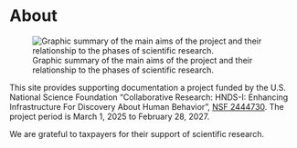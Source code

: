 # About

![Graphic summary of the main aims of the project and their relationship to the phases of scientific research.](include/img/Fig-1-Aims-v2.png){#fig-aims}

This site provides supporting documentation a project funded by the U.S. National Science Foundation "Collaborative Research: HNDS-I: Enhancing Infrastructure For Discovery About Human Behavior", [NSF 2444730](https://www.nsf.gov/awardsearch/showAward?AWD_ID=2444730&HistoricalAwards=false). The project period is March 1, 2025 to February 28, 2027.

We are grateful to taxpayers for their support of scientific research.

